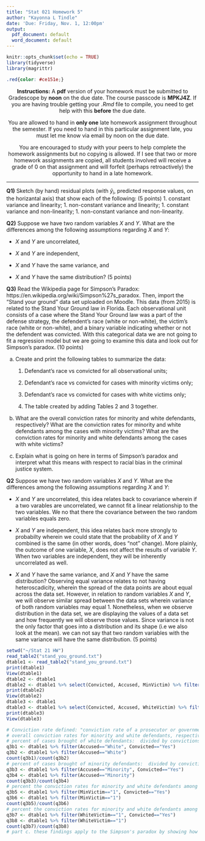 ```yaml
---
title: "Stat 021 Homework 5"
author: "Kayonna L Tindle"
date: 'Due: Friday, Nov. 1, 12:00pm'
output:
  pdf_document: default
  word_document: default
---
```



```r
knitr::opts_chunk$set(echo = TRUE)
library(tidyverse) 
library(magrittr)
```


```css
.red{color: #ce151e;}
```

<center>**Instructions:** A **pdf** version of your homework must be submitted to Gradescope by **noon** on the due date. The course passcode is **MPKJ4Z**. If you are having trouble getting your *.Rmd* file to compile, you need to get help with this  **before** the due date. 

You are allowed to hand in **only one** late homework assignment throughout the semester. If you need to hand in this particular assignment late, you must let me know via email by noon on the due date.

You are encouraged to study with your peers to help complete the homework assignments but no copying is allowed. If I see that two or more homework assignments are copied, all students involved will receive a grade of $0$ on that assignment and will forfeit (perhaps retroactively) the opportunity to hand in a late homework. </center> 

***

**Q1)** Sketch (by hand) residual plots (with $\hat{y}_i$, predicted response values, on the horizantal axis) that show each of the following: (5 points)
  1. constant variance and linearity; 
  1. non-constant variance and linearity; 
  1. constant variance and non-linearity;
  1. non-constant variance and non-linearity. 
  
  
**Q2)** Suppose we have two random variables $X$ and $Y$. What are the differences among the following assumptions regarding $X$ and $Y$: 

- $X$ and $Y$ are uncorrelated, 
  
- $X$ and $Y$ are independent, 
  
- $X$ and $Y$ have the same variance, and 
  
- $X$ and $Y$ have the same distribution? (5 points)


**Q3)** Read the Wikipedia page for Simpson's Paradox: https://en.wikipedia.org/wiki/Simpson%27s_paradox. Then, import the "Stand your ground" data set uploaded on Moodle. This data (from 2015) is related to the Stand Your Ground law in Florida. Each observational unit consists of a case where the Stand Your Ground law was a part of the defense strategy, the defendent's race (white or non-white), the victim's race (white or non-white), and a binary variable indicating whether or not the defendent was convicted. With this categorical data we are not going to fit a regression model but we are going to examine this data and look out for Simpson's paradox. (10 points)

a) Create and print the following tables to summarize the data: 

    1. Defendant's race vs convicted for all observational units; 
    
    1. Defendant's race vs convicted for cases with minority victims only; 

    1. Defendant's race vs convicted for cases with white victims only; 

    1. The table created by adding Tables 2 and 3 together.
  
b) What are the overall conviction rates for minority and white defendants, respectively? What are the conviction rates for minority and white defendants among the cases with minority victims? What are the conviction rates for minority and white defendants among the cases with white victims? 

c) Explain what is going on here in terms of Simpson's paradox and interpret what this means with respect to racial bias in the criminal justice system. 

**Q2**
Suppose we have two random variables $X$ and $Y$. What are the differences among the following assumptions regarding $X$ and $Y$: 

- $X$ and $Y$ are uncorrelated, this idea relates back to covariance wherein if a two varables are uncorrelated, we cannot fit a linear relationship to the two variables. We no that there the covariance between the two random variables equals zero. 
  
- $X$ and $Y$ are independent, this idea relates back more strongly to probabilty wherein we could state that the probability of $X$ and $Y$ combined is the same (in other words, does "not" change). More plainly, the outcome of one variable, $X$, does not affect the results of variable $Y$. When two variables are independent, they will be inherently uncorrelated as well.
  
- $X$ and $Y$ have the same variance, and $X$ and $Y$ have the same distribution?
Observing equal variance relates to not having heteroscadicity, wherein the spread of the data points are about equal across the data set. However, in relation to random variables $X$ and $Y$, we will observe similar spread between the data sets wherein variance of both random variables may equal 1. Nonetheless, when we observe distribution in the data set, we are displaying the values of a data set and how frequently we will observe those values. Since variance is not the only factor that goes into a distribution and its shape (i.e we also look at the mean). we can not say that two random variables with the same variance will have the same distribution. (5 points)


```r
setwd("~/Stat 21 HW")
read_table2("stand_you_ground.txt")
dtable1 <- read_table2("stand_you_ground.txt")
print(dtable1)
View(dtable1)
dtable2 <- dtable1
dtable2 <- dtable1 %>% select(Convicted, Accused, MinVictim) %>% filter(MinVictim==1)
print(dtable2)
View(dtable2)
dtable3 <- dtable1
dtable3 <- dtable1 %>% select(Convicted, Accused, WhiteVictim) %>% filter(WhiteVictim==1)
print(dtable3)
View(dtable3)

# Conviction rate defined: "conviction rate of a prosecutor or government is the number of convictions divided by the number of criminal cases brought." -Wikipedia
# overall conviction rates for minority and white defendants, respectively
# percent of cases brought of white defendants:  divided by convictions is 34 percent
q3b1 <- dtable1 %>% filter(Accused=="White", Convicted=="Yes")
q3b2 <- dtable1 %>% filter(Accused=="White")
count(q3b1)/count(q3b2)
# percent of cases brought of minority defendants:  divided by convictions is 33 percent 
q3b3 <- dtable1 %>% filter(Accused=="Minority", Convicted=="Yes")
q3b4 <- dtable1 %>% filter(Accused=="Minority")
count(q3b3)/count(q3b4)
# percent the conviction rates for minority and white defendants among the cases with minority victims is 27 percent
q3b5 <- dtable1 %>% filter(MinVictim=="1", Convicted=="Yes")
q3b6 <- dtable1 %>% filter(MinVictim=="1")
count(q3b5)/count(q3b6)
# percent the conviction rates for minority and white defendants among the cases with white victims is 38 percent
q3b7 <- dtable1 %>% filter(WhiteVictim=="1", Convicted=="Yes")
q3b8 <- dtable1 %>% filter(WhiteVictim=="1")
count(q3b7)/count(q3b8)
# part c. these findings apply to the Simpson's paradox by showing how if we were to observe the data set of conviction rates when our data is organized in a way that has our data group of victims "WhiteVictim" and "MinVictim" combined, we would see a generalized trend that does not reflect the noteable difference (of apprximately 10 percent) in how conviction rates for cases where the stand your ground law is applied when the victim in the case is white compared to when the victim in the case is minority. If we actually evaluate the data by distinguishing or grouping the victims variable by white or minority, we will see cause to consider bias in how cases are handled on this law when the victim is white and not minority (when minority victim, the case is less likely to result in a conviction). 
```